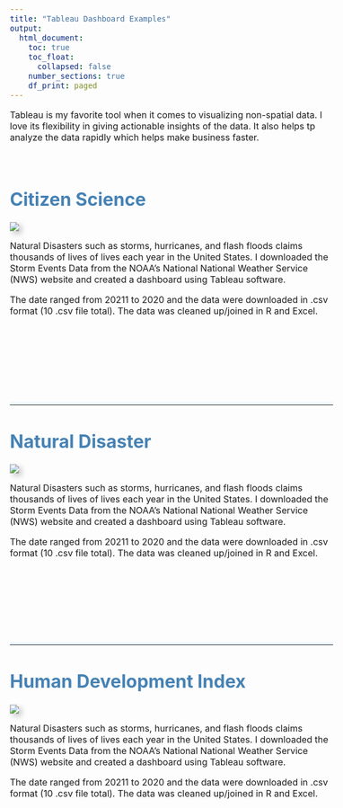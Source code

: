 ```yaml
---
title: "Tableau Dashboard Examples"
output:
  html_document:
    toc: true
    toc_float:
      collapsed: false
    number_sections: true
    df_print: paged
---
```


<style type="text/css">
body {
  font-size: 12pt;
}

h1, h2, h3{
  color: #4682B4;
}

#TOC {
  margin: 25px 0px 20px 0px;
}

hr {
  border-top: 5px solid #F0F8FF;
}

.clearfix {
  overflow: auto;
}

img {
  margin-right: 20px;
  box-shadow: 5px 5px 10px #ccc;
}

</style>


Tableau is my favorite tool when it comes to visualizing non-spatial data. I love its flexibility in giving actionable insights of the data. It also helps tp analyze the data rapidly which helps make business faster. 

\



# Citizen Science



<div class="col-sm-6">
[![](images/Citizen_Science_Data.png)](https://public.tableau.com/app/profile/rajesh6683/viz/CitizenScienceData/CitizenScienceData){target="_blank"}


</div>

Natural Disasters such as storms, hurricanes, and flash floods claims thousands of lives of lives each year in the United States. I downloaded the Storm Events Data from the NOAA’s National National Weather Service (NWS) website and created a dashboard using Tableau software.

The date ranged from 20211 to 2020 and the data were downloaded in .csv format (10 .csv file total). The data was cleaned up/joined in R and Excel.

\
\
\
\
\
\

---

# Natural Disaster



<div class="col-sm-6">
[![](images/disaster_dashboard.png)](https://public.tableau.com/app/profile/rajesh6683/viz/storms_dashboard/Dashboard2){target="_blank"}


</div>

Natural Disasters such as storms, hurricanes, and flash floods claims thousands of lives of lives each year in the United States. I downloaded the Storm Events Data from the NOAA’s National National Weather Service (NWS) website and created a dashboard using Tableau software.

The date ranged from 20211 to 2020 and the data were downloaded in .csv format (10 .csv file total). The data was cleaned up/joined in R and Excel.

\
\
\

\
\

---

# Human Development Index



<div class="col-sm-6">
[![](images/HDI.png)](https://public.tableau.com/app/profile/rajesh6683/viz/CountriesHDIRank/Dashboard3){target="_blank"}


</div>

Natural Disasters such as storms, hurricanes, and flash floods claims thousands of lives of lives each year in the United States. I downloaded the Storm Events Data from the NOAA’s National National Weather Service (NWS) website and created a dashboard using Tableau software.

The date ranged from 20211 to 2020 and the data were downloaded in .csv format (10 .csv file total). The data was cleaned up/joined in R and Excel.

\
\
\
\
\










